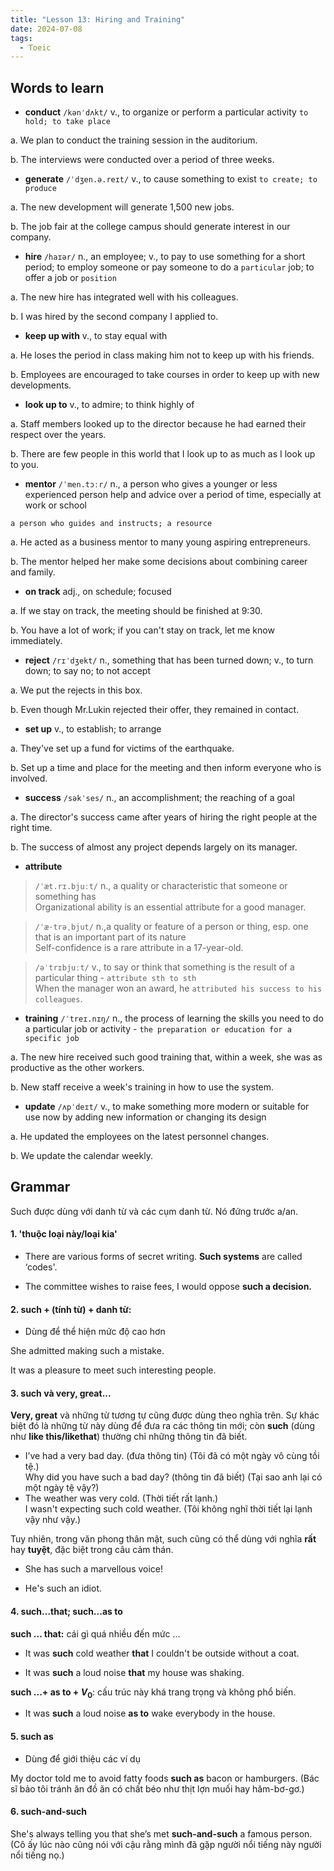 ```yaml
---
title: "Lesson 13: Hiring and Training"
date: 2024-07-08
tags: 
  - Toeic
---
```

## Words to learn

- **conduct** `/kənˈdʌkt/` v., to organize or perform a particular activity
`to hold; to take place`

a. We plan to conduct the training session in the auditorium.

b. The interviews were conducted over a period of three weeks.

- **generate** `/ˈdʒen.ə.reɪt/` v., to cause something to exist `to create; to produce`

a. The new development will generate 1,500 new jobs.

b. The job fair at the college campus should generate interest in our company.

- **hire** `/haɪər/` n., an employee; v., to pay to use something for a short period; to employ someone or pay someone to do a `particular` job; to offer a job or `position`

a. The new hire has integrated well with his colleagues.

b. I was hired by the second company I applied to.

- **keep up with** v., to stay equal with

a. He loses the period in class making him not to keep up with his friends.

b. Employees are encouraged to take courses in order to keep up with new developments.

- **look up to** v., to admire; to think highly of

a. Staff members looked up to the director because he had earned their respect over the years.

b. There are few people in this world that I look up to as much as I look up to you.

- **mentor** `/ˈmen.tɔːr/` n., a person who gives a younger or less experienced person help and advice over a period of time, especially at work or school

`a person who guides and instructs; a resource`

a. He acted as a business mentor to many young aspiring entrepreneurs.

b. The mentor helped her make some decisions about combining career and family.

- **on track** adj., on schedule; focused

a. If we stay on track, the meeting should be finished at 9:30.

b. You have a lot of work; if you can't stay on track, let me know immediately.

- **reject** `/rɪˈdʒekt/` n., something that has been turned down; v., to turn down; to say no; to not accept

a. We put the rejects in this box.

b. Even though Mr.Lukin rejected their offer, they remained in contact.

- **set up** v., to establish; to arrange

a. They've set up a fund for victims of the earthquake.

b. Set up a time and place for the meeting and then inform everyone who is involved.

- **success** `/səkˈses/` n., an accomplishment; the reaching of a goal

a. The director's success came after years of hiring the right people at the right time.

b. The success of almost any project depends largely on its manager.

- **attribute** 

> `/ˈæt.rɪ.bjuːt/` n., a quality or characteristic that someone or something has 
<br/> Organizational ability is an essential attribute for a good manager.

>  `/ˈæ·trəˌbjut/` n.,a quality or feature of a person or thing, esp. one that is an important part of its nature
<br/> Self-confidence is a rare attribute in a 17-year-old.

> `/əˈtrɪbjuːt/` v., to say or think that something is the result of a particular thing - `attribute sth to sth`
<br/> When the manager won an award, he `attributed his success to his colleagues`.

- **training** `/ˈtreɪ.nɪŋ/` n., the process of learning the skills you need to do a particular job or activity - `the preparation or education for a specific job`

a. The new hire received such good training that, within a week, she was as productive as the other workers.

b. New staff receive a week's training in how to use the system.

- **update** `/ʌpˈdeɪt/` v., to make something more modern or suitable for use now by adding new information or changing its design

a. He updated the employees on the latest personnel changes.

b. We update the calendar weekly.

## Grammar
Such được dùng với danh từ và các cụm danh từ. Nó đứng trước a/an.

#### 1. **'thuộc loại này/loại kia'**

- There are various forms of secret writing. **Such systems** are called ‘codes'.

- The committee wishes to raise fees, I would oppose **such a decision.**

#### 2. **such + (tính từ) + danh từ:** 
- Dùng để thể hiện mức độ cao hơn

She admitted making such a mistake.

It was a pleasure to meet such interesting people.

#### 3. **such và very, great...**

**Very, great** và những từ tương tự cũng được dùng theo nghĩa trên. Sự khác biệt đó là những từ này dùng để đưa ra các thông tin mới; còn **such** (dùng như **like this/likethat**) thường chỉ những thông tin đã biết.

- I’ve had a very bad day. (đưa thông tin)
(Tôi đã có một ngày vô cùng tồi tệ.)
<br/> Why did you have such a bad day? (thông tin đã biết)
(Tại sao anh lại có một ngày tệ vậy?)
- The weather was very cold.
(Thời tiết rất lạnh.)
<br/> I wasn't expecting such cold weather.
(Tôi không nghĩ thời tiết lại lạnh vậy như vậy.)

Tuy nhiên, trong văn phong thân mật, such cũng có thể dùng với nghĩa **rất** hay **tuyệt**, đặc biệt trong câu cảm thán.

- She has such a marvellous voice!

- He's such an idiot.

#### 4. **such...that; such...as to**

**such ... that:** cái gì quá nhiều đến mức ...

- It was **such** cold weather **that** I couldn't be outside without a coat.

- It was **such** a loud noise **that** my house was shaking.

**such ...+ as to + $V_0$**: cấu trúc này khá trang trọng và không phổ biến.

- It was **such** a loud noise **as to** wake everybody in the house. 

#### 5. **such as**

- Dùng để giới thiệu các ví dụ

My doctor told me to avoid fatty foods **such as** bacon or hamburgers. (Bác sĩ bảo tôi tránh ăn đồ ăn có chất béo như thịt lợn muối hay hăm-bơ-gơ.)

#### 6. **such-and-such**

She's always telling you that she’s met **such-and-such** a famous person. 
(Cô ấy lúc nào cũng nói với cậu rằng mình đã gặp người nổi tiếng này người nổi tiếng nọ.)
